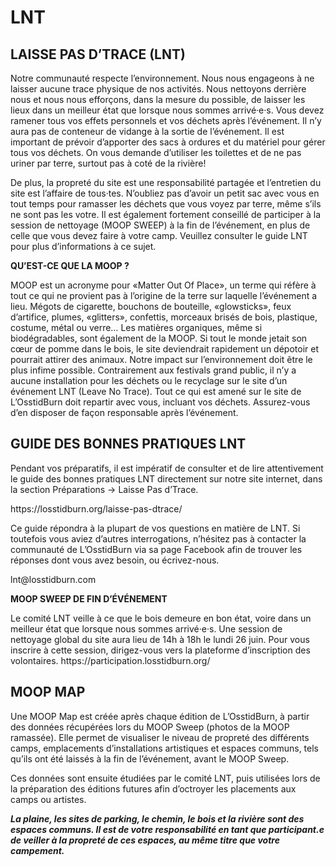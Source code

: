# LNT  {-}


<h2><span> LAISSE PAS D'TRACE (LNT) </span></h2> 


Notre communauté respecte l'environnement. Nous nous engageons à ne laisser aucune trace physique de nos activités. Nous nettoyons derrière nous et nous nous efforçons, dans la mesure du possible, de laisser les lieux dans un meilleur état que lorsque nous sommes arrivé·e·s. Vous devez ramener tous vos effets personnels et vos déchets après l'événement. Il n'y aura pas de conteneur de vidange à la sortie de l'événement. Il est important de prévoir d'apporter des sacs à ordures et du matériel pour gérer tous vos déchets. On vous demande d'utiliser les toilettes et de ne pas uriner par terre, surtout pas à coté de la rivière!


De plus, la propreté du site est une responsabilité partagée et l'entretien du site est l'affaire de tous·tes. N'oubliez pas d'avoir un petit sac avec vous en tout temps pour ramasser les déchets que vous voyez par terre, même s'ils ne sont pas les votre. Il est également fortement conseillé de participer à la session de nettoyage (MOOP SWEEP) à la fin de l'événement, en plus de celle que vous devez faire à votre camp. Veuillez consulter le guide LNT pour plus d'informations à ce sujet.


**QU'EST-CE QUE LA MOOP ?**

MOOP est un acronyme pour «Matter Out Of Place», un terme qui réfère à tout ce qui ne provient pas à l’origine de la terre sur laquelle l’événement a lieu. 
Mégots de cigarette, bouchons de bouteille, «glowsticks», feux d’artifice, plumes, «glitters», confettis, morceaux brisés de bois, plastique, costume, métal ou verre…
Les matières organiques, même si biodégradables, sont également de la MOOP. Si tout le monde jetait son cœur de pomme dans le bois, le site deviendrait rapidement un dépotoir et pourrait attirer des animaux. Notre impact sur l’environnement doit être le plus infime possible.
Contrairement aux festivals grand public, il n’y a aucune installation pour les déchets ou le recyclage sur le site d’un événement LNT (Leave No Trace). Tout ce qui est amené sur le site de L’OsstidBurn doit repartir avec vous, incluant vos déchets. Assurez-vous d’en disposer de façon responsable après l’événement.

<h2><span>GUIDE DES BONNES PRATIQUES LNT </span></h2>

Pendant vos préparatifs, il est impératif de consulter et de lire attentivement le guide des bonnes pratiques LNT directement sur notre site internet, dans la section Préparations -> Laisse Pas d'Trace.

https://losstidburn.org/laisse-pas-dtrace/

Ce guide répondra à la plupart de vos questions en matière de LNT. Si toutefois vous aviez d’autres interrogations, n'hésitez pas à contacter la communauté de L'OsstidBurn via sa page Facebook afin de trouver les réponses dont vous avez besoin, ou écrivez-nous.

lnt@losstidburn.com 

**MOOP SWEEP DE FIN D'ÉVÉNEMENT**

Le comité LNT veille à ce que le bois demeure en bon état, voire dans un meilleur état que lorsque nous sommes arrivé·e·s. 
Une session de nettoyage global du site aura lieu de 14h à 18h le lundi 26 juin. Pour vous inscrire à cette session, dirigez-vous vers la plateforme d’inscription des volontaires.
https://participation.losstidburn.org/

<h2><span>MOOP MAP</span></h2>

Une MOOP Map est créée après chaque édition de L’OsstidBurn, à partir des données récupérées lors du MOOP Sweep (photos de la MOOP ramassée). Elle permet de visualiser le niveau de propreté des différents camps, emplacements d’installations artistiques et espaces communs, tels qu’ils ont été laissés à la fin de l’événement, avant le MOOP Sweep.

Ces données sont ensuite étudiées par le comité LNT, puis utilisées lors de la préparation des éditions futures afin d’octroyer les placements aux camps ou artistes.

**_La plaine, les sites de parking, le chemin, le bois et la rivière sont des espaces communs. Il est de votre responsabilité en tant que participant.e de veiller à la propreté de ces espaces, au même titre que votre campement._**
